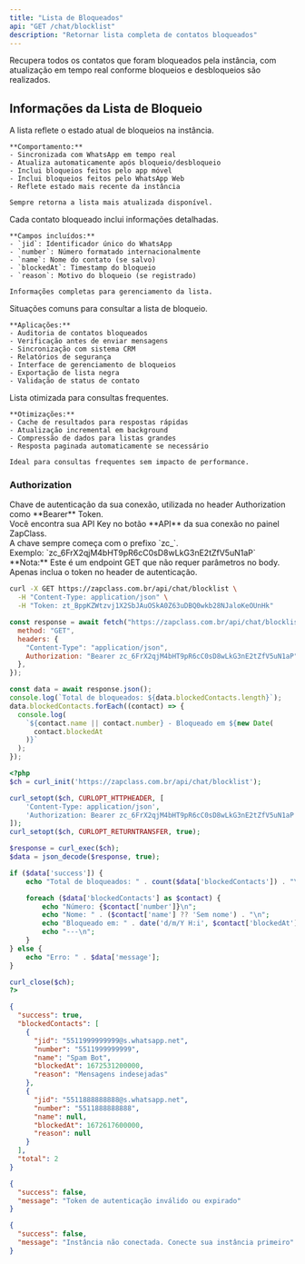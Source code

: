 ```yaml
---
title: "Lista de Bloqueados"
api: "GET /chat/blocklist"
description: "Retornar lista completa de contatos bloqueados"
---
```


Recupera todos os contatos que foram bloqueados pela instância, com atualização em tempo real conforme bloqueios e desbloqueios são realizados.

## Informações da Lista de Bloqueio

<AccordionGroup>
  <Accordion title="Atualização em Tempo Real" icon="clock-rotate-left">
    A lista reflete o estado atual de bloqueios na instância.

    **Comportamento:**
    - Sincronizada com WhatsApp em tempo real
    - Atualiza automaticamente após bloqueio/desbloqueio
    - Inclui bloqueios feitos pelo app móvel
    - Inclui bloqueios feitos pelo WhatsApp Web
    - Reflete estado mais recente da instância

    Sempre retorna a lista mais atualizada disponível.

  </Accordion>

  <Accordion title="Dados Retornados" icon="list">
    Cada contato bloqueado inclui informações detalhadas.

    **Campos incluídos:**
    - `jid`: Identificador único do WhatsApp
    - `number`: Número formatado internacionalmente
    - `name`: Nome do contato (se salvo)
    - `blockedAt`: Timestamp do bloqueio
    - `reason`: Motivo do bloqueio (se registrado)

    Informações completas para gerenciamento da lista.

  </Accordion>

  <Accordion title="Casos de Uso" icon="lightbulb">
    Situações comuns para consultar a lista de bloqueio.

    **Aplicações:**
    - Auditoria de contatos bloqueados
    - Verificação antes de enviar mensagens
    - Sincronização com sistema CRM
    - Relatórios de segurança
    - Interface de gerenciamento de bloqueios
    - Exportação de lista negra
    - Validação de status de contato

  </Accordion>

  <Accordion title="Performance e Otimização" icon="gauge-high">
    Lista otimizada para consultas frequentes.

    **Otimizações:**
    - Cache de resultados para respostas rápidas
    - Atualização incremental em background
    - Compressão de dados para listas grandes
    - Resposta paginada automaticamente se necessário

    Ideal para consultas frequentes sem impacto de performance.

  </Accordion>
</AccordionGroup>

### Authorization

<ParamField path="api_key" type="string" required>
  Chave de autenticação da sua conexão, utilizada no header Authorization como
  **Bearer** Token. <br />
  Você encontra sua API Key no botão **API** da sua conexão no painel ZapClass. <br />
  A chave sempre começa com o prefixo `zc_`. <br />
  Exemplo: `zc_6FrX2qjM4bHT9pR6cC0sD8wLkG3nE2tZfV5uN1aP`
</ParamField>

<Info>
  **Nota:** Este é um endpoint GET que não requer parâmetros no body. Apenas
  inclua o token no header de autenticação.
</Info>

<RequestExample>

```bash cURL
curl -X GET https://zapclass.com.br/api/chat/blocklist \
  -H "Content-Type: application/json" \
  -H "Token: zt_BppKZWtzvj1X2SbJAuOSkA0Z63uDBQ0wkb28NJaloKeOUnHk"
```

```javascript JavaScript
const response = await fetch("https://zapclass.com.br/api/chat/blocklist", {
  method: "GET",
  headers: {
    "Content-Type": "application/json",
    Authorization: "Bearer zc_6FrX2qjM4bHT9pR6cC0sD8wLkG3nE2tZfV5uN1aP",
  },
});

const data = await response.json();
console.log(`Total de bloqueados: ${data.blockedContacts.length}`);
data.blockedContacts.forEach((contact) => {
  console.log(
    `${contact.name || contact.number} - Bloqueado em ${new Date(
      contact.blockedAt
    )}`
  );
});
```

```php PHP
<?php
$ch = curl_init('https://zapclass.com.br/api/chat/blocklist');

curl_setopt($ch, CURLOPT_HTTPHEADER, [
    'Content-Type: application/json',
    'Authorization: Bearer zc_6FrX2qjM4bHT9pR6cC0sD8wLkG3nE2tZfV5uN1aP'
]);
curl_setopt($ch, CURLOPT_RETURNTRANSFER, true);

$response = curl_exec($ch);
$data = json_decode($response, true);

if ($data['success']) {
    echo "Total de bloqueados: " . count($data['blockedContacts']) . "\n\n";

    foreach ($data['blockedContacts'] as $contact) {
        echo "Número: {$contact['number']}\n";
        echo "Nome: " . ($contact['name'] ?? 'Sem nome') . "\n";
        echo "Bloqueado em: " . date('d/m/Y H:i', $contact['blockedAt'] / 1000) . "\n";
        echo "---\n";
    }
} else {
    echo "Erro: " . $data['message'];
}

curl_close($ch);
?>
```

</RequestExample>

<ResponseExample>

```json 200
{
  "success": true,
  "blockedContacts": [
    {
      "jid": "5511999999999@s.whatsapp.net",
      "number": "5511999999999",
      "name": "Spam Bot",
      "blockedAt": 1672531200000,
      "reason": "Mensagens indesejadas"
    },
    {
      "jid": "5511888888888@s.whatsapp.net",
      "number": "5511888888888",
      "name": null,
      "blockedAt": 1672617600000,
      "reason": null
    }
  ],
  "total": 2
}
```

```json 401
{
  "success": false,
  "message": "Token de autenticação inválido ou expirado"
}
```

```json 500
{
  "success": false,
  "message": "Instância não conectada. Conecte sua instância primeiro"
}
```

</ResponseExample>
